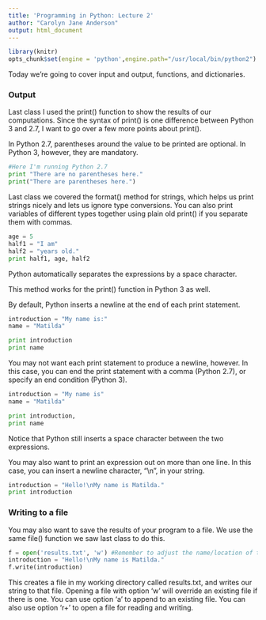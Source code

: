 ```yaml
---
title: 'Programming in Python: Lecture 2'
author: "Carolyn Jane Anderson"
output: html_document
---
```


```r
library(knitr)
opts_chunk$set(engine = 'python',engine.path="/usr/local/bin/python2")
```

Today we're going to cover input and output, functions, and dictionaries.

<h3>Output</h3>

Last class I used the print() function to show the results of our computations. Since the syntax of print() is one difference between Python 3 and 2.7, I want to go over a few more points about print().

In Python 2.7, parentheses around the value to be printed are optional. In Python 3, however, they are mandatory.

```python
#Here I'm running Python 2.7
print "There are no parentheses here."
print("There are parentheses here.")
```

Last class we covered the format() method for strings, which helps us print strings nicely and lets us ignore type conversions. You can also print variables of different types together using plain old print() if you separate them with commas.

```python
age = 5
half1 = "I am"
half2 = "years old."
print half1, age, half2
```

Python automatically separates the expressions by a space character.

This method works for the print() function in Python 3 as well.

By default, Python inserts a newline at the end of each print statement.

```python
introduction = "My name is:"
name = "Matilda"

print introduction
print name
```

You may not want each print statement to produce a newline, however. In this case, you can end the print statement with a comma (Python 2.7), or specify an end condition (Python 3).

```python
introduction = "My name is"
name = "Matilda"

print introduction,
print name
```

Notice that Python still inserts a space character between the two expressions.

You may also want to print an expression out on more than one line. In this case, you can insert a newline character, "\\n", in your string.

```python
introduction = "Hello!\nMy name is Matilda."
print introduction
```

<h3>Writing to a file</h3>

You may also want to save the results of your program to a file. We use the same file() function we saw last class to do this.

```python
f = open('results.txt', 'w') #Remember to adjust the name/location of the file for your own computer!
introduction = "Hello!\nMy name is Matilda."
f.write(introduction)
```

This creates a file in my working directory called results.txt, and writes our string to that file. Opening a file with option 'w' will override an existing file if there is one. You can use option 'a' to append to an existing file. You can also use option 'r+' to open a file for reading and writing.